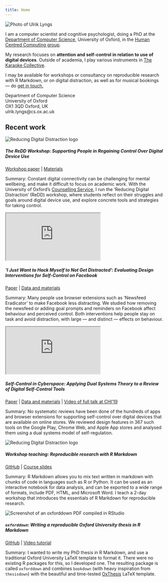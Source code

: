 ```yaml
---
title: Home
---
```



<div class="row">

<div class="col-lg-3 col-md-3">
<img alt="Photo of Ulrik Lyngs" src="/images/headshot_small.jpg" class="img-fluid featured-work-graphic"/>
</div>

<div class="col-lg-6 col-md-6">
I am a computer scientist and cognitive psychologist, doing a PhD at the [Department of Computer Science](https://www.cs.ox.ac.uk/people/ulrik.lyngs/), University of Oxford, in the [Human Centred Computing group](https://www.cs.ox.ac.uk/research/HCC/).

My research focuses on **attention and self-control in relation to use of digital devices**. 
Outside of academia, I play various instruments in [The Karaoke Collective](https://karaokecollective.com).

I may be available for workshops or consultancy on reproducible research with R Markdown, or on digital distraction, as well as for musical bookings --- do <a href="mailto:ulrik.lyngs@cs.ox.ac.uk?Subject=Contact%20through%20ulriklyngs.com" target="_top">get in touch.</a>

</div>

<div class="col-lg-3 col-md-3">
Department of Computer Science \
University of Oxford \
OX1 3QD Oxford, UK \
ulrik.lyngs@cs.ox.ac.uk \
<div class="link-wrapper">
<a href="https://github.com/ulyngs" class="git-link"><i class="fa fa-github fa-2x" aria-hidden="true"></i></a>
<a href="https://twitter.com/ulyngs" class="twitter-link"><i class="fa fa-twitter fa-2x"></i></a>
<a href="https://scholar.google.co.uk/citations?user=e8XDAzcAAAAJ&hl=en" class="scholar-link"><i class="ai ai-google-scholar ai-2x" aria-hidden="true"></i></a>
</div>
</div>
</div>

<div class="featured-work">
## Recent work
</div>

<div class="row featured-work-entry">
<div class="col-sm-3">

<img alt="Reducing Digital Distraction logo" src="/images/redd-workshop/redd-logo-rect.png" class="img-fluid featured-work-graphic"/>

</div>

<div class="col-sm-9">
##### The ReDD Workshop: Supporting People in Regaining Control Over Digital Device Use
<div class="featured-links"> 
[Workshop paper](/pdfs/2020-02-20_Lyngs_CHI2020_workshop_rethinking_mental_health) | [Materials](https://osf.io/hdvtm/)
</div>

<span class="tldr-label">Summary:</span> Constant digital connectivity can be challenging for mental wellbeing, and make it difficult to focus on academic work.
With the University of Oxford's [Counselling Service](https://www.ox.ac.uk/students/welfare/counselling), I run the ’Reducing Digital Distraction’ (ReDD) workshop, where students reflect on their struggles and goals around digital device use, and explore concrete tools and strategies for taking control.
</div>

</div>

<div class="row featured-work-entry">
<div class="col-sm-3">

<div class="embed-responsive embed-responsive-16by9">
<iframe class="embed-responsive-item featured-work-graphic" src="https://www.youtube.com/embed/zj9I-2gjths" allowfullscreen></iframe>
</div>

</div>

<div class="col-sm-9">
##### ‘I Just Want to Hack Myself to Not Get Distracted’: Evaluating Design Interventions for Self-Control on Facebook
<div class="featured-links"> 
[Paper](https://arxiv.org/pdf/2001.04180.pdf) | [Data and materials](https://osf.io/qtg7h/)
</div>

<span class="tldr-label">Summary: </span>Many people use browser extensions such as 'Newsfeed Eradicator' to make Facebook less distracting. We studied how removing the newsfeed or adding goal prompts and reminders on Facebook affect behaviour and perceived control. Both interventions help people stay on task and avoid distraction, with large --- and distinct --- effects on behaviour.
</div>

</div>


<div class="row featured-work-entry">
<div class="col-sm-3">

<div class="embed-responsive embed-responsive-16by9">
<iframe class="embed-responsive-item featured-work-graphic" src="https://www.youtube.com/embed/kf-TwEo954s" allowfullscreen></iframe>
</div>

</div>

<div class="col-sm-9">
##### Self-Control in Cyberspace: Applying Dual Systems Theory to a Review of Digital Self-Control Tools
<div class="featured-links"> 
[Paper](https://arxiv.org/pdf/1902.00157.pdf) | [Data and materials](https://osf.io/zyj4h/) | [Video of full talk at CHI'19](https://www.youtube.com/watch?v=sJf_F7faczU&t=955s)
</div>

<span class="tldr-label">Summary:</span> No systematic reviews have been done of the hundreds of apps and browser extensions for supporting self-control over digital devices that are available on online stores. We reviewed design features in 367 such tools on the Google Play, Chrome Web, and Apple App stores and analysed them using a dual systems model of self-regulation.
</div>

</div>



<div class="row featured-work-entry">
<div class="col-sm-3">

<img alt="Reducing Digital Distraction logo" src="/images/rmd-workshop.png" class="img-fluid featured-work-graphic"/>

</div>

<div class="col-sm-9">
##### Workshop teaching: Reproducible research with R Markdown
<div class="featured-links"> 
[GitHub](https://github.com/ulyngs/rmarkdown-workshop-2019) | [Course slides](https://ulyngs.github.io/rmarkdown-workshop-2019/)
</div>

<span class="tldr-label">Summary:</span> R Markdown allows you to mix text written in markdown with chunks of code in languages such as R or Python. It can be used as an interactive notebook for data analysis, and can be exported to a wide range of formats, include PDF, HTML, and Microsoft Word. I teach a 2-day workshop that introduces the essentials of R Markdown for reproducible research.
</div>

</div>


<div class="row featured-work-entry">
<div class="col-sm-3">

<img alt="Screenshot of an oxforddown PDF compiled in RStudio" src="/images/oxforddown_compiled_pdf.png" class="img-fluid featured-work-graphic"/>

</div>

<div class="col-sm-9">
##### `oxforddown`: Writing a reproducible Oxford University thesis in R Markdown
<div class="featured-links"> 
[GitHub](https://github.com/ulyngs/oxforddown) | [Video tutorial](https://www.youtube.com/watch?v=Yf1W1BBS9cU)
</div>

<span class="tldr-label">Summary:</span> I wanted to write my PhD thesis in R Markdown, and use a traditional Oxford University LaTeX template to format it. There were no existing R packages for this, so I developed one. The resulting package is called `oxforddown` and combines `bookdown` (with heavy inspiration from `thesisdown`) with the beautiful and time-tested [OxThesis](https://github.com/mcmanigle/OxThesis) LaTeX template.

</div>

</div>